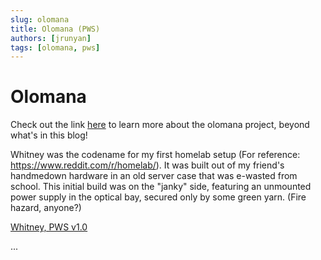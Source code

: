 ---
slug: olomana
title: Olomana (PWS)
authors: [jrunyan]
tags: [olomana, pws]
---

# Olomana

Check out the link [here](https://github.com/runyanjake/olomana) to learn more about the olomana project, beyond what's in this blog!

Whitney was the codename for my first homelab setup (For reference: https://www.reddit.com/r/homelab/). 
It was built out of my friend's handmedown hardware in an old server case that was e-wasted from school. 
This initial build was on the "janky" side, featuring an unmounted power supply in the optical bay, secured only by some green yarn. (Fire hazard, anyone?)

[Whitney, PWS v1.0](@site/blog/2024-01-28-olomana/whitney.png)

...